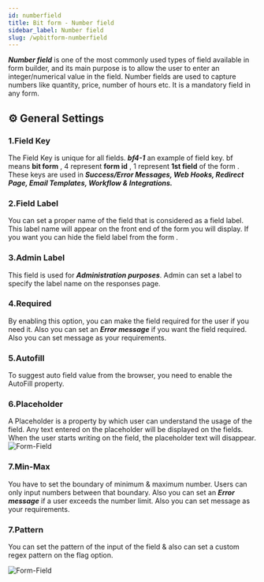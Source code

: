 ```yaml
---
id: numberfield
title: Bit form - Number field
sidebar_label: Number field
slug: /wpbitform-numberfield
---
```




***Number field*** is one of the most commonly used types of field available in form builder, and its main purpose is to allow the user to enter an integer/numerical value in the field. Number fields are used to capture numbers like quantity, price, number of hours etc. It is a mandatory field in any form.

## ⚙ General Settings 

### 1.Field Key
The Field Key is unique for all fields. **_bf4-1_** an example of field key. bf means **bit form** , 4 represent **form id** , 1 represent **1st field** of the form . These keys are used in **_Success/Error Messages, Web Hooks, Redirect Page, Email Templates, Workflow & Integrations._**
### 2.Field Label
You can set a proper name of the field that is considered as a field label. This label name will appear on the front end of the form you will display. If you want you can hide the field label from the form .
### 3.Admin Label 
This field is used for **_Administration purposes_**. Admin can set a label to specify the label name on the responses page.
### 4.Required
By enabling this option, you can make the field required for the user if you need it. Also you can set an **_Error message_** if you want the field required. Also you can set message as your requirements.
### 5.Autofill 
To suggest auto field value from the browser, you need to enable the AutoFill property.
### 6.Placeholder
A Placeholder is a property by which user can understand the usage of the field. Any text entered on the placeholder will be displayed on the fields. When the user starts writing on the field, the placeholder text will disappear.
 <Image
     src="Field-Types/NumberField-Bit-Form"
     alt="Form-Field"
     w="1900"
     h="300"
   />

### 7.Min-Max  
You have to set the boundary of minimum & maximum number. Users can only input numbers between that boundary.  Also you can set an ***Error message*** if a user exceeds the number limit. Also you can set message as your requirements.  
### 7.Pattern
You can set the pattern of the input of the field & also can set a custom regex pattern on the flag option.

<Image
     src="Field-Types/Numberfield-Bit-Form2"
     alt="Form-Field"
     w="1900"
     h="300"
   />